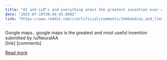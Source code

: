 ```yaml
---
title: "AI and LLM’s and everything arent the greatest invention ever or greatest thing humanity has made…"
date: "2025-07-19T20:49:45.000Z"
link: "https://www.reddit.com/r/artificial/comments/1m46okd/ai_and_llms_and_everything_arent_the_greatest/"
---
```


Google maps.. google maps is the greatest and most useful invention 
    submitted by    /u/NeuralAA  
 [link]   [comments]

[Read more](https://www.reddit.com/r/artificial/comments/1m46okd/ai_and_llms_and_everything_arent_the_greatest/)
